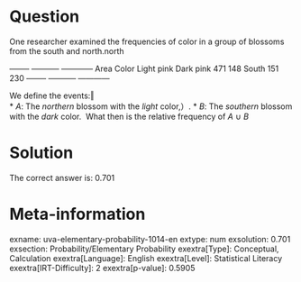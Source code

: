 Question
========

One researcher examined the frequencies of color in a group of blossoms from the south and north.north

  -------- ----------- ------------ Area Color Light pink Dark pink 471 148 South 151 230 -------- ----------- ------------

We define the events:‖ \
* *A*: The *northern* blossom with the *light* color,）.
* *B*: The *southern* blossom with the *dark* color. \ What then is the relative frequency of *A* ∪ *B*

Solution
========

The correct answer is: 0.701

Meta-information
================
exname: uva-elementary-probability-1014-en
extype: num
exsolution: 0.701
exsection: Probability/Elementary Probability
exextra[Type]: Conceptual, Calculation
exextra[Language]: English
exextra[Level]: Statistical Literacy
exextra[IRT-Difficulty]: 2
exextra[p-value]: 0.5905
